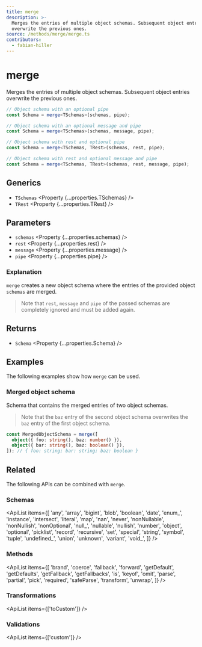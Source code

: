 ```yaml
---
title: merge
description: >-
  Merges the entries of multiple object schemas. Subsequent object entries
  overwrite the previous ones.
source: /methods/merge/merge.ts
contributors:
  - fabian-hiller
---
```



# merge

Merges the entries of multiple object schemas. Subsequent object entries overwrite the previous ones.

```ts
// Object schema with an optional pipe
const Schema = merge<TSchemas>(schemas, pipe);

// Object schema with an optional message and pipe
const Schema = merge<TSchemas>(schemas, message, pipe);

// Object schema with rest and optional pipe
const Schema = merge<TSchemas, TRest>(schemas, rest, pipe);

// Object schema with rest and optional message and pipe
const Schema = merge<TSchemas, TRest>(schemas, rest, message, pipe);
```

## Generics

- `TSchemas` <Property {...properties.TSchemas} />
- `TRest` <Property {...properties.TRest} />

## Parameters

- `schemas` <Property {...properties.schemas} />
- `rest` <Property {...properties.rest} />
- `message` <Property {...properties.message} />
- `pipe` <Property {...properties.pipe} />

### Explanation

`merge` creates a new object schema where the entries of the provided object `schemas` are merged.

> Note that `rest`, `message` and `pipe` of the passed schemas are completely ignored and must be added again.

## Returns

- `Schema` <Property {...properties.Schema} />

## Examples

The following examples show how `merge` can be used.

### Merged object schema

Schema that contains the merged entries of two object schemas.

> Note that the `baz` entry of the second object schema overwrites the `baz` entry of the first object schema.

```ts
const MergedObjectSchema = merge([
  object({ foo: string(), baz: number() }),
  object({ bar: string(), baz: boolean() }),
]); // { foo: string; bar: string; baz: boolean }
```

## Related

The following APIs can be combined with `merge`.

### Schemas

<ApiList
  items={[
    'any',
    'array',
    'bigint',
    'blob',
    'boolean',
    'date',
    'enum_',
    'instance',
    'intersect',
    'literal',
    'map',
    'nan',
    'never',
    'nonNullable',
    'nonNullish',
    'nonOptional',
    'null_',
    'nullable',
    'nullish',
    'number',
    'object',
    'optional',
    'picklist',
    'record',
    'recursive',
    'set',
    'special',
    'string',
    'symbol',
    'tuple',
    'undefined_',
    'union',
    'unknown',
    'variant',
    'void_',
  ]}
/>

### Methods

<ApiList
  items={[
    'brand',
    'coerce',
    'fallback',
    'forward',
    'getDefault',
    'getDefaults',
    'getFallback',
    'getFallbacks',
    'is',
    'keyof',
    'omit',
    'parse',
    'partial',
    'pick',
    'required',
    'safeParse',
    'transform',
    'unwrap',
  ]}
/>

### Transformations

<ApiList items={['toCustom']} />

### Validations

<ApiList items={['custom']} />
